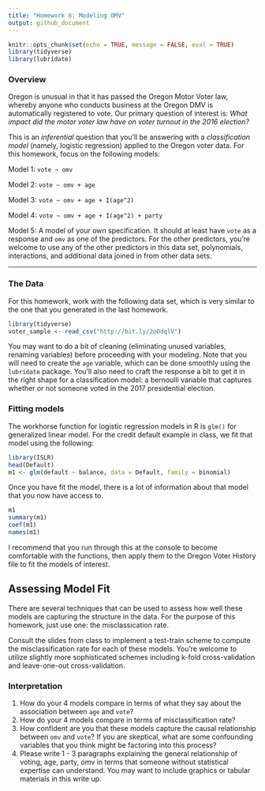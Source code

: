 ```yaml
---
title: "Homework 6: Modeling OMV"
output: github_document
---
```


```r
knitr::opts_chunk$set(echo = TRUE, message = FALSE, eval = TRUE)
library(tidyverse)
library(lubridate)
```

### Overview

Oregon is unusual in that it has passed the Oregon Motor Voter law, whereby anyone who conducts business at the Oregon DMV is automatically registered to vote. Our primary question of interest is: *What impact did the motor voter law have on voter turnout in the 2016 election?*

This is an *inferential* question that you'll be answering with a *classification model* (namely, logistic regression) applied to the Oregon voter data. For this homework, focus on the following models:

Model 1: `vote ~ omv`

Model 2: `vote ~ omv + age`

Model 3: `vote ~ omv + age + I(age^2)`

Model 4: `vote ~ omv + age + I(age^2) + party`

Model 5:  A model of your own specification. It should at least have `vote` as a response and `omv` as one of the predictors. For the other predictors, you're welcome to use any of the other predictors in this data set, polynomials, interactions, and additional data joined in from other data sets.

* * *

### The Data

For this homework, work with the following data set, which is very similar to the one that you generated in the last homework.

```r
library(tidyverse)
voter_sample <- read_csv("http://bit.ly/2oOdqlV")
```

You may want to do a bit of cleaning (eliminating unused variables, renaming variables) before proceeding with your modeling. Note that you will need to create the `age` variable, which can be done smoothly using the `lubridate` package. You'll also need to craft the response a bit to get it in the right shape for a classification model: a bernoulli variable that captures whether or not someone voted in the 2017 presidential election.


### Fitting models

The workhorse function for logistic regression models in R is `glm()` for generalized linear model. For the credit default example in class, we fit that model using the following:

```r
library(ISLR)
head(Default)
m1 <- glm(default ~ balance, data = Default, family = binomial)
```

Once you have fit the model, there is a lot of information about that model that you now have access to.

```r
m1
summary(m1)
coef(m1)
names(m1)
```

I recommend that you run through this at the console to become comfortable with the functions, then apply them to the Oregon Voter History file to fit the models of interest.

## Assessing Model Fit

There are several techniques that can be used to assess how well these models are capturing the structure in the data. For the purpose of this homework, just use one: the misclassication rate.

Consult the slides from class to implement a test-train scheme to compute the misclassification rate for each of these models. You're welcome to utilize slightly more sophisticated schemes including k-fold cross-validation and leave-one-out cross-validation.


### Interpretation

1. How do your 4 models compare in terms of what they say about the association between `age` and `vote`?
2. How do your 4 models compare in terms of misclassification rate?
3. How confident are you that these models capture the causal relationship between `omv` and `vote`? If you are skeptical, what are some confounding variables that you think might be factoring into this process?
4. Please write 1 - 3 paragraphs explaining the general relationship of voting, age, party, omv in terms that someone without statistical expertise can understand. You may want to include graphics or tabular materials in this write up.



